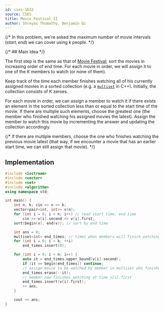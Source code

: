 ```yaml
---
id: cses-1632
source: CSES
title: Movie Festival II
author: Shreyas Thumathy, Benjamin Qi
---
```


{/* In this problem, we're asked the maximum number of movie intervals $(start, end)$ we can cover using $k$ people. */}

{/* ## Main Idea */}

The first step is the same as that of
[Movie Festival](/silver/greedy-sorting#example---the-scheduling-problem); sort
the movies in increasing order of end time. For each movie in order, we will
assign it to one of the $K$ members to watch (or none of them).

Keep track of the time each member finishes watching all of his currently
assigned movies in a sorted collection (e.g. a
[`multiset`](https://en.cppreference.com/w/cpp/container/multiset) in C++).
Initially, the collection consists of $K$ zeroes.

For each movie in order, we can assign a member to watch it if there exists an
element in the sorted collection less than or equal to the start time of the
movie. If there are multiple such elements, choose the greatest one (the member
who finished watching his assigned movies the latest). Assign the member to
watch this movie by incrementing the answer and updating the collection
accordingly.

{/* If there are multiple members, choose the one who finishes watching the previous movie latest (that way, if we encounter a movie that has an earlier start time, we can still assign that movie). */}

<LanguageSection>

<CPPSection>

## Implementation

```cpp
#include <iostream>
#include <vector>
#include <set>
#include <algorithm>
using namespace std;

int main() {
	int n, k; cin >> n >> k;
	vector<pair<int, int>> v(n);
	for (int i = 0; i < n; i++) // read start time, end time
		cin >> v[i].second >> v[i].first;
	sort(begin(v), end(v)); // sort by end time

	int ans = 0;
	multiset<int> end_times; // times when members will finish watching movies
	for (int i = 0; i < k; ++i)
		end_times.insert(0);

	for (int i = 0; i < n; i++) {
		auto it = end_times.upper_bound(v[i].second);
		if (it == begin(end_times)) continue;
		// assign movie to be watched by member in multiset who finishes at time *prev(it)
		end_times.erase(--it);
		// member now finishes watching at time v[i].first
		end_times.insert(v[i].first);
		++ ans;
	}

	cout << ans;
}
```

</CPPSection>

</LanguageSection>
